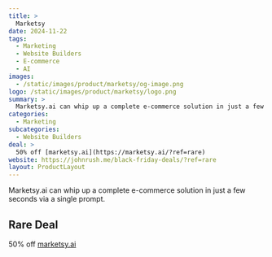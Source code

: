 ```yaml
---
title: >
  Marketsy
date: 2024-11-22
tags:
  - Marketing
  - Website Builders
  - E-commerce
  - AI
images:
  - /static/images/product/marketsy/og-image.png
logo: /static/images/product/marketsy/logo.png
summary: >
  Marketsy.ai can whip up a complete e-commerce solution in just a few seconds via a single prompt.
categories:
  - Marketing
subcategories:
  - Website Builders
deal: >
  50% off [marketsy.ai](https://marketsy.ai/?ref=rare)
website: https://johnrush.me/black-friday-deals/?ref=rare
layout: ProductLayout
---
```

Marketsy.ai can whip up a complete e-commerce solution in just a few seconds via a single prompt.

## Rare Deal

50% off [marketsy.ai](https://marketsy.ai/?ref=rare)
